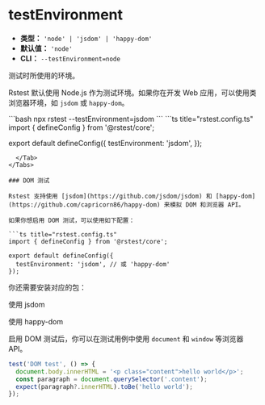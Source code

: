 # testEnvironment

- **类型：** `'node' | 'jsdom' | 'happy-dom'`
- **默认值：** `'node'`
- **CLI：** `--testEnvironment=node`

测试时所使用的环境。

Rstest 默认使用 Node.js 作为测试环境。如果你在开发 Web 应用，可以使用类浏览器环境，如 `jsdom` 或 `happy-dom`。


<Tabs defaultValue='rstest.config.ts'>
  <Tab label="CLI">
  ```bash
  npx rstest --testEnvironment=jsdom
  ```
  </Tab>
  <Tab label="rstest.config.ts">
```ts title="rstest.config.ts"
import { defineConfig } from '@rstest/core';

export default defineConfig({
  testEnvironment: 'jsdom',
});
```
  </Tab>
</Tabs>

### DOM 测试

Rstest 支持使用 [jsdom](https://github.com/jsdom/jsdom) 和 [happy-dom](https://github.com/capricorn86/happy-dom) 来模拟 DOM 和浏览器 API。

如果你想启用 DOM 测试，可以使用如下配置：

```ts title="rstest.config.ts"
import { defineConfig } from '@rstest/core';

export default defineConfig({
  testEnvironment: 'jsdom', // 或 'happy-dom'
});
```

你还需要安装对应的包：


使用 jsdom

<PackageManagerTabs command="add jsdom -D" />

使用 happy-dom

<PackageManagerTabs command="add happy-dom -D" />

启用 DOM 测试后，你可以在测试用例中使用 `document` 和 `window` 等浏览器 API。

```ts
test('DOM test', () => {
  document.body.innerHTML = '<p class="content">hello world</p>';
  const paragraph = document.querySelector('.content');
  expect(paragraph?.innerHTML).toBe('hello world');
});
```
